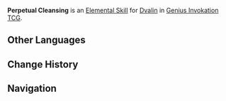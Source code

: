 {{Genius Invokation TCG Skill Infobox
|image      = Dvalin's Cleansing Character Card Skill.png
|type       = Elemental Skill
|character  = Dvalin
|element    = Anemo
|matching   = 0
|effect     = (Prepare for 1 turn)<br>Deals 1 {{color|Anemo DMG}} to the next opposing character on standby. After this, Prepare Skill: '''[[Ultimate Cleansing]]'''. (If there are no opposing characters on standby, deals DMG to active character instead)
|order      = 4
}}
'''Perpetual Cleansing''' is an [[Character Card Elemental Skill|Elemental Skill]] for [[Dvalin (Character Card)|Dvalin]] in [[Genius Invokation TCG]].

==Other Languages==
{{Other Languages
|en      = Perpetual Cleansing
|zhs     = 长延涤流
|zhs_rm  = Zhǎngyán Díliú
|zht     = 長延滌流
|zht_rm  = Zhǎngyán Díliú
|zh_tl   = Perpetual Cleansing Flow
|ja      = 綿々たる浄流
|ja_rm   = Menmentaru Jouryuu{{Assumed}}
|ja_tl   = Perpetual Cleansing
|ko      = 긴 숨결
|ko_rm   = 
|ko_tl   = 
|es      = Flujo perpetuo
|es_tl   = Perpetual Flow
|fr      = Ablution extensive
|fr_tl   = Extensive Ablution
|ru      = Вечное очищение
|ru_tl   = 
|th      = Perpetual Cleansing
|vi      = Dọn Sạch Lâu Dài
|vi_tl   = 
|de      = Endlose Strömung
|de_tl   = Endless Stream
|id      = Perpetual Cleansing
|pt      = Purificação Perpétua
|pt_tl   = 
|tr      = Daimi Arınma
|tr_tl   = 
|it      = Purificazione perpetua
|it_tl   = 
}}

==Change History==
{{Change History|4.3}}

==Navigation==
{{Genius Invokation TCG Skill Navbox|Dvalin}}